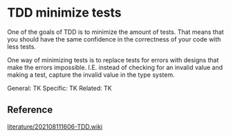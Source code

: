 = TDD minimize tests =

One of the goals of TDD is to minimize the amount of tests. That means that you should have the same confidence in the correctness of your code with less tests.

One way of minimizing tests is to replace tests for errors with designs that make the errors impossible. I.E. instead of checking for an invalid value and making a test, capture the invalid value in the type system.

General: TK
Specific: TK
Related: TK

== Reference ==
[[literature/202108111606-TDD.wiki]]
